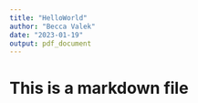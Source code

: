 ```yaml
---
title: "HelloWorld"
author: "Becca Valek"
date: "2023-01-19"
output: pdf_document
---
```


# This is a markdown file
